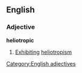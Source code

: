 ==English==
===Adjective===
'''heliotropic'''
#[[Exhibiting]] [[heliotropism]]
[[Category:English adjectives]]